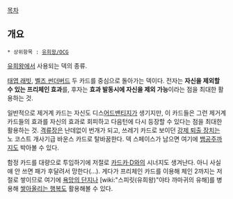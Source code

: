 [[목차]]
== 개요 ==
 * 상위항목 : [[유희왕/OCG]]

[[유희왕]]에서 사용되는 덱의 종류.

[[태엽 래빗]], [[벨즈 썬더버드]] 두 카드를 중심으로 돌아가는 덱이다. 전자는 '''자신을 제외할 수 있는 프리체인 효과'''를, 후자는 '''효과 발동시에 자신을 제외 가능'''이라는 점을 최대한 활용하는 것.

일반적으로 제거계 카드는 자신도 디스[[어드밴티지]]가 생기지만, 이 카드들은 그런 제거계 카드들의 효과를 자신의 효과로 회피하고 다음턴에 다시 등장할 수 있다는 점을 최대한 활용하는 것. [[격류장]]은 난데없이 번개가 되고, 쓰레기 카드로 보이던 [[강제 퇴출 장치]]는 노 코스트 개사기급 바운스 카드로 탈바꿈한다. 덱 스페이스가 남으면 여기에 [[뱀공주]]까지도 박아볼 수 있다.

함정 카드를 대량으로 투입하기에 저절로 [[카드카·D]]와의 시너지도 생겨난다. 아니 사실 얘 안 쓰면 패가 후달려서 망한다(…). 게다가 프리체인 카드를 이용해 체인 2까지는 저절로 쌓이므로 여기에 [[욕망의 단지]]나 [wiki:"스피릿(유희왕)"야타 까마귀의 유해]를 병용해 [[쌓아올리는 행복]]도 활용해볼 수 있다.
